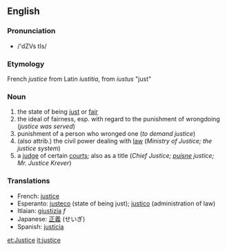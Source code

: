 ==English==
===Pronunciation===
*/'dZVs tIs/

===Etymology===
French ''justice'' from Latin ''iustitia'', from ''iustus'' "just"

===Noun===

# the state of being [[just]] or [[fair]]
# the ideal of fairness, esp. with regard to the punishment of wrongdoing (''justice was served'')
# punishment of a person who wronged one (''to demand justice'')
# (also attrib.) the civil power dealing with [[law]] (''Ministry of Justice; the justice system'')
# a [[judge]] of certain [[court]]s; also as a title (''Chief Justice; [[puisne]] justice; Mr. Justice Krever'')

===Translations===

*French: [[justice]]
*Esperanto: [[justeco]] (state of being just); [[justico]] (administration of law)
*Itlaian: [[giustizia]] ''f''
*Japanese: [[正義]] (せいぎ)
*Spanish: [[justicia]]

[[et:Justice]]
[[it:justice]]